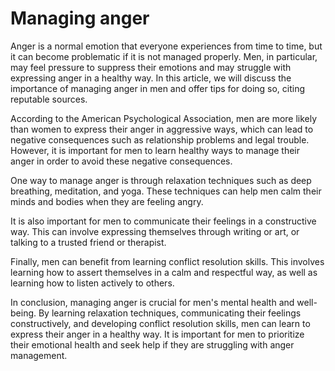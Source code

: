 
<Head>
    <title>Mood - Anger | Guy Guide</title>
    <meta
        name="description"
        content="Anger and it's affects on yourself and others"
    />
    <meta
        property="og:description"
        content="Guy Guide | Mood - Anger"
    />
</Head>

# Managing anger

Anger is a normal emotion that everyone experiences from time to time, but it can become problematic if it is not managed properly. Men, in particular, may feel pressure to suppress their emotions and may struggle with expressing anger in a healthy way. In this article, we will discuss the importance of managing anger in men and offer tips for doing so, citing reputable sources.

According to the American Psychological Association, men are more likely than women to express their anger in aggressive ways, which can lead to negative consequences such as relationship problems and legal trouble. However, it is important for men to learn healthy ways to manage their anger in order to avoid these negative consequences.

One way to manage anger is through relaxation techniques such as deep breathing, meditation, and yoga. These techniques can help men calm their minds and bodies when they are feeling angry.

It is also important for men to communicate their feelings in a constructive way. This can involve expressing themselves through writing or art, or talking to a trusted friend or therapist.

Finally, men can benefit from learning conflict resolution skills. This involves learning how to assert themselves in a calm and respectful way, as well as learning how to listen actively to others.

In conclusion, managing anger is crucial for men's mental health and well-being. By learning relaxation techniques, communicating their feelings constructively, and developing conflict resolution skills, men can learn to express their anger in a healthy way. It is important for men to prioritize their emotional health and seek help if they are struggling with anger management.